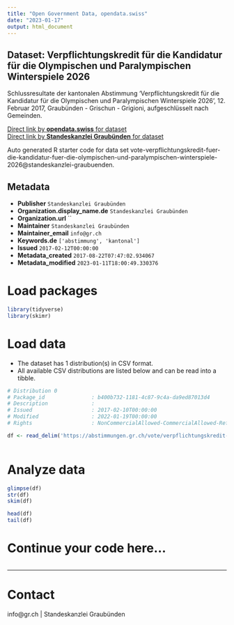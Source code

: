 ```yaml
---
title: "Open Government Data, opendata.swiss"
date: "2023-01-17"
output: html_document
---
```


## Dataset: Verpflichtungskredit für die Kandidatur für die Olympischen und Paralympischen Winterspiele 2026

Schlussresultate der kantonalen Abstimmung 'Verpflichtungskredit für die Kandidatur für die Olympischen und Paralympischen Winterspiele 2026', 12. Februar 2017, Graubünden - Grischun - Grigioni, aufgeschlüsselt nach Gemeinden.

[Direct link by **opendata.swiss** for dataset](https://opendata.swiss/de/dataset/verpflichtungskredit-fur-die-kandidatur-fur-die-olympischen-und-paralympischen-winterspiel-2026)<br>
[Direct link by **Standeskanzlei Graubünden** for dataset](https://abstimmungen.gr.ch/vote/verpflichtungskredit-fuer-die-kandidatur-fuer-die-olympischen-und-paralympischen-winterspiele-2026/data)

Auto generated R starter code for data set vote-verpflichtungskredit-fuer-die-kandidatur-fuer-die-olympischen-und-paralympischen-winterspiele-2026@standeskanzlei-graubuenden.

## Metadata

- **Publisher** `Standeskanzlei Graubünden`
- **Organization.display_name.de** `Standeskanzlei Graubünden`
- **Organization.url** ``
- **Maintainer** `Standeskanzlei Graubünden`
- **Maintainer_email** `info@gr.ch`
- **Keywords.de** `['abstimmung', 'kantonal']`
- **Issued** `2017-02-12T00:00:00`
- **Metadata_created** `2017-08-22T07:47:02.934067`
- **Metadata_modified** `2023-01-11T18:00:49.330376`


# Load packages

```r

library(tidyverse)
library(skimr)

```

# Load data

-   The dataset has 1 distribution(s) in CSV format.
-   All available CSV distributions are listed below and can be read into a tibble.

```r

# Distribution 0
# Package_id               : b400b732-1181-4c87-9c4a-da9ed87013d4
# Description              : 
# Issued                   : 2017-02-10T00:00:00
# Modified                 : 2022-01-19T00:00:00
# Rights                   : NonCommercialAllowed-CommercialAllowed-ReferenceRequired

df <- read_delim('https://abstimmungen.gr.ch/vote/verpflichtungskredit-fuer-die-kandidatur-fuer-die-olympischen-und-paralympischen-winterspiele-2026/data-csv')



```

# Analyze data

```r

glimpse(df)
str(df)
skim(df)

head(df)
tail(df)

```

# Continue your code here...

```r

```

------------------------------------------------------------------------

# Contact

info@gr.ch | Standeskanzlei Graubünden
